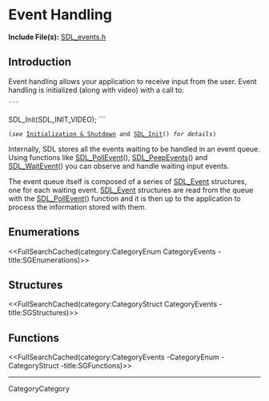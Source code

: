<!-- #master-page:CategoryTemplate -->
<!-- #master-date:Unknown-Date -->
<!-- format wiki -->
<!-- language en -->

= Event Handling =

'''Include File(s):'''  [http://hg.libsdl.org/SDL/file/default/include/SDL_events.h SDL_events.h]


== Introduction ==
Event handling allows your application to receive input from the user. Event handling is initialized (along with video) with a call to:

 ```
SDL_Init(SDL_INIT_VIDEO);
```
 (''see'' [[CategoryInit|Initialization & Shutdown]] and [[SDL_Init]]() ''for details'')

Internally, SDL stores all the events waiting to be handled in an event queue.  Using functions like [[SDL_PollEvent]](), [[SDL_PeepEvents]]() and [[SDL_WaitEvent]]() you can observe and handle waiting input events.

The event queue itself is composed of a series of [[SDL_Event]] structures, one for each waiting event. [[SDL_Event]] structures are read from the queue with the [[SDL_PollEvent]]() function and it is then up to the application to process the information stored with them. 

== Enumerations ==
<<FullSearchCached(category:CategoryEnum CategoryEvents -title:SGEnumerations)>>

== Structures ==
<<FullSearchCached(category:CategoryStruct CategoryEvents -title:SGStructures)>>

== Functions ==
<<FullSearchCached(category:CategoryEvents -CategoryEnum -CategoryStruct -title:SGFunctions)>>

----
CategoryCategory
